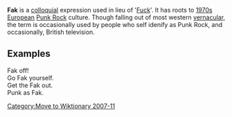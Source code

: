 [[Category:Move to Wiktionary 2007-11]]
{{unreferenced|date=November 2007}}
'''Fak''' is a [[colloquial]] expression used in lieu of '[[Fuck]]'. It has roots to [[1970s]] [[Europe]]an [[Punk Rock]] culture. Though falling out of most western [[vernacular]], the term is occasionally used by people who self idenify as Punk Rock, and occasionally, British television.
==Examples==
Fak off! <BR>
Go Fak yourself.<BR>
Get the Fak out.<BR>
Punk as Fak.<BR>

{{lang-stub}}